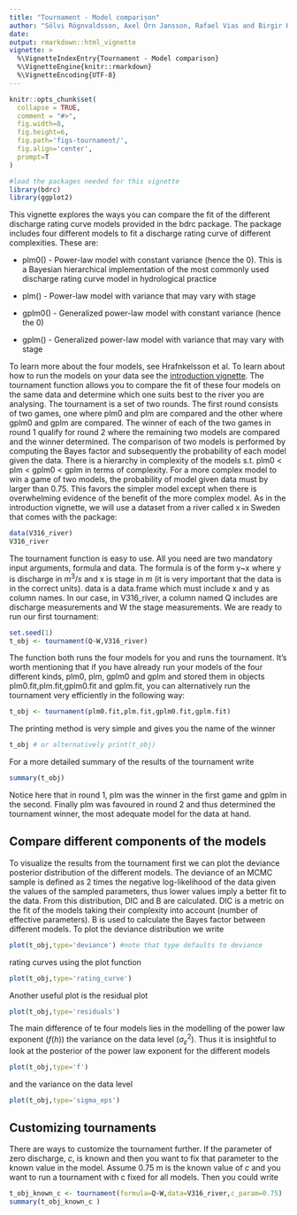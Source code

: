 ```yaml
---
title: "Tournament - Model comparison"
author: "Sölvi Rögnvaldsson, Axel Örn Jansson, Rafael Vias and Birgir Hrafnkelsson"
date:
output: rmarkdown::html_vignette
vignette: >
  %\VignetteIndexEntry{Tournament - Model comparison}
  %\VignetteEngine{knitr::rmarkdown}
  %\VignetteEncoding{UTF-8}
---
```


```r
knitr::opts_chunk$set(
  collapse = TRUE,
  comment = "#>",
  fig.width=8, 
  fig.height=6, 
  fig.path='figs-tournament/',
  fig.align='center',
  prompt=T
)
```

```r
#load the packages needed for this vignette
library(bdrc)
library(ggplot2)
```
This vignette explores the ways you can compare the fit of the different discharge rating curve models provided in the bdrc package. The package includes four different models to fit a discharge rating curve of different complexities. These are:

* plm0() - Power-law model with constant variance (hence the 0). This is a Bayesian hierarchical implementation of the most commonly used discharge rating curve model in hydrological practice

* plm() - Power-law model with variance that may vary with stage

* gplm0() - Generalized power-law model with constant variance (hence the 0)

* gplm() - Generalized power-law model with variance that may vary with stage

To learn more about the four models, see Hrafnkelsson et al. To learn about how to run the models on your data see the [introduction vignette](introduction.html). The tournament function allows you to compare the fit of these four models on the same data and determine which one suits best to the river you are analysing. The tournament is a set of two rounds. The first round consists of two games, one where plm0 and plm are compared and the other where gplm0 and gplm are compared. The winner of each of the two games in round 1 qualify for round 2 where the remaining two models are compared and the winner determined. The comparison of two models is performed by computing the Bayes factor and subsequently the probability of each model given the data. There is a hierarchy in complexity of the models s.t. plm0 < plm < gplm0 < gplm in terms of complexity. For a more complex model to win a game of two models, the probability of model given data must by larger than 0.75. This favors the simpler model except when there is overwhelming evidence of the benefit of the more complex model. As in the introduction vignette, we will use a dataset from a river called x in Sweden that comes with the package:
```r
data(V316_river)
V316_river
```
The tournament function is easy to use. All you need are two mandatory input arguments, formula and data. The formula is of the form y~x where y is discharge in $m^3/s$ and x is stage in $m$ (it is very important that the data is in the correct units). data is a data.frame which must include x and y as column names. In our case, in V316_river, a column named Q includes are discharge measurements and W the stage measurements. We are ready to run our first tournament:
```r
set.seed(1)
t_obj <- tournament(Q~W,V316_river)
```
The function both runs the four models for you and runs the tournament. It's worth mentioning that if you have already run your models of the four different kinds, plm0, plm, gplm0 and gplm and stored them in objects plm0.fit,plm.fit,gplm0.fit and gplm.fit, you can alternatively run the tournament very efficiently in the following way:
```r
t_obj <- tournament(plm0.fit,plm.fit,gplm0.fit,gplm.fit)
```
The printing method is very simple and gives you the name of the winner
```r
t_obj # or alternatively print(t_obj)
```

For a more detailed summary of the results of the tournament write
```r
summary(t_obj)
```
Notice here that in round 1, plm was the winner in the first game and gplm in the second. Finally plm was favoured in round 2 and thus determined the tournament winner, the most adequate model for the data at hand.

## Compare different components of the models
To visualize the results from the tournament first we can plot the deviance posterior distribution of the different models. The deviance of an MCMC sample is defined as 2 times the negative log-likelihood of the data given the values of the sampled parameters, thus lower values imply a better fit to the data. From this distribution, DIC and B are calculated. DIC is a metric on the fit of the models taking their complexity into account (number of effective parameters). B is used to calculate the Bayes factor between different models. To plot the deviance distribution we write

```r
plot(t_obj,type='deviance') #note that type defaults to deviance
```

rating curves using the plot function
```r
plot(t_obj,type='rating_curve')
```
Another useful plot is the residual plot
```r
plot(t_obj,type='residuals')
```

The main difference of te four models lies in the modelling of the power law exponent ($f(h)$) the variance on the data level ($\sigma^2_{\varepsilon}$). Thus it is insightful to look at the posterior of the power law exponent for the different models
```r
plot(t_obj,type='f')
```
and the variance on the data level
```r
plot(t_obj,type='sigma_eps')
```

## Customizing tournaments
There are ways to customize the tournament further. If the parameter of zero discharge, $c$, is known and then you want to fix that parameter to the known value in the model. Assume 0.75 m is the known value of $c$ and you want to run a tournament with c fixed for all models. Then you could write
```r
t_obj_known_c <- tournament(formula=Q~W,data=V316_river,c_param=0.75)
summary(t_obj_known_c )
```




